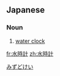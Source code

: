 ==Japanese==
{{ja-kanjitab|水|時|計}}

===Noun===
{{ja-noun|みずどけい}}

# [[water clock]]

[[Category:ja:Clocks|みずどけい]]

[[fr:水時計]]
[[zh:水時計]]
